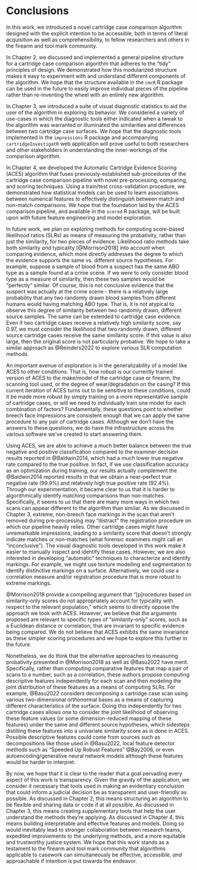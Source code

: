 # Conclusions

In this work, we introduced a novel cartridge case comparison algorithm designed with the explicit intention to be accessible, both in terms of literal acquisition as well as comprehensibility, to fellow researchers and others in the firearm and tool mark community.

In Chapter 2, we discussed and implemented a general pipeline structure for a cartridge case comparison algorithm that adheres to the "tidy" principles of design.
We demonstrated how this modularized structure makes it easy to experiment with and understand different components of the algorithm.
We hope that the structure available in the `cmcR` R package can be used in the future to easily improve individual pieces of the pipeline rather than re-inventing the wheel with an entirely new algorithm.

In Chapter 3, we introduced a suite of visual diagnostic statistics to aid the user of the algorithm in exploring its behavior.
We considered a variety of use-cases in which the diagnostic tools either indicated when a tweak to the algorithm was warranted or illuminated the similarities and differences between two cartridge case surfaces.
We hope that the diagnostic tools implemented in the `impressions` R package and accompanying `cartridgeInvestigatR` web application will prove useful to both researchers and other stakeholders in understanding the inner-workings of the comparison algorithm.

In Chapter 4, we developed the Automatic Cartridge Evidence Scoring (ACES) algorithm that fuses previously-established sub-procedures of the cartridge case comparison pipeline with novel pre-processing, comparing, and scoring techniques.
Using a train/test cross-validation procedure, we demonstrated how statistical models can be used to learn associations between numerical features to effectively distinguish between match and non-match comparisons.
We hope that the foundation laid by the ACES comparison pipeline, and available in the `scored` R package, will be built upon with future feature engineering and model exploration.

In future work, we plan on exploring methods for computing score-based likelihood ratios (SLRs) as means of measuring the probativity, rather than just the similarity, for two pieces of evidence.
Likelihood ratio methods take both similarity *and* typicality [@Morrison2018] into account when comparing evidence, which more directly addresses the degree to which the evidence supports the same vs. different source hypotheses.
For example, suppose a sample of blood from a suspect has the same ABO type as a sample found at a crime scene.
If we were to only consider blood type as a measure of similarity, then these two samples would be "perfectly" similar.
Of course, this is not conclusive evidence that the suspect was actually at the crime scene - there is a relatively large probability that any two randomly drawn blood samples from different humans would having matching ABO type.
That is, it is not atypical to observe this degree of similarity between two randomly drawn, different source samples.
The same can be extended to cartridge case evidence.
Even if two cartridge cases receive a relatively high similarity score, say 0.97, we must consider the likelihood that two randomly drawn, different source cartridge cases receive the same similarity score.
If this value is also large, then the original score is not particularly probative.
We hope to take a similar approach as @Reinders2022 to explore various SLR computation methods.

An important avenue of exploration is in the generalizability of a model like ACES to other conditions.
That is, how robust is our currently trained version of ACES to the make/model of the cartridge case or firearm, the scanning tool used, or the degree of wear/degradation on the casing?
If this current iteration of ACES turns out to be sensitive to these conditions, could it be made more robust by simply training on a more representative sample of cartridge cases, or will we need to individually train one model for each combination of factors?
Fundamentally, these questions point to whether breech face impressions are consistent enough that we can apply the same procedure to any pair of cartridge cases.
Although we don't have the answers to these questions, we do have the infrastructure across the various software we've created to start answering them.

Using ACES, we are able to achieve a much better balance between the true negative and positive classification compared to the examiner decision results reported in @Baldwin2014, which had a much lower true negative rate compared to the true positive.
In fact, if we use classification accuracy as an optimization during training, our results actually complement the @Baldwin2014 reported results in that we obtain a near-perfect true negative rate (99.9\%) and relatively high true positive rate (92.4\%).
Through our experimentation, it became clear to us that it is harder to algorithmically identify matching comparisons than non-matches.
Specifically, it seems to us that there are many more ways in which two scans can appear different to the algorithm than similar.
As we discussed in Chapter 3, extreme, non-breech face markings in the scan that aren't removed during pre-processing may "distract" the registration procedure on which our pipeline heavily relies.
Other cartridge cases might have unremarkable impressions, leading to a similarity score that doesn't strongly indicate matches or non-matches (what forensic examiners might call an "inconclusive").
The visual diagnostic tools developed in this work make it easier to manually inspect and identify these cases.
However, we are also interested in developing "automatic" techniques to characterize and identify markings.
For example, we might use texture modelling and segmentation to identify distinctive markings on a surface.
Alternatively, we could use a correlation measure and/or registration procedure that is more robust to extreme markings.

@Morrison2018 provide a compelling argument that "[p]rocedures based on similarity-only scores do not appropriately account for typicality with respect to the relevant population," which seems to directly oppose the approach we took with ACES.
However, we believe that the arguments proposed are relevant to specific types of "similarity-only" scores, such as a Euclidean distance or correlation, that are invariant to specific evidence being compared.
We do not believe that ACES exhibits the same invariance as these simpler scoring procedures and we hope to explore this further in the future.

Nonetheless, we do think that the alternative approaches to measuring probativity presented in @Morrison2018 as well as @Basu2022 have merit.
Specifically, rather than computing comparative features that map a pair of scans to a number, such as a correlation, these authors propose computing descriptive features independently for each scan and then modeling the joint distribution of these features as a means of computing SLRs.
For example, @Basu2022 considers decomposing a cartridge case scan using various two-dimensional orthonormal bases as a means of capturing different characteristics of the surface.
Doing this independently for two cartridge cases allows one to consider the joint likelihood of observing these feature values (or some dimension-reduced mapping of these features) under the same and different source hypotheses, which sidesteps distilling these features into a univariate similarity score as is done in ACES.
Possible descriptive features could come from sources such as decompositions like those used in @Basu2022, local feature detector methods such as "Speeded Up Robust Features" @Bay2006, or even autoencoding/generative neural network models although these features would be harder to interpret.

By now, we hope that it is clear to the reader that a goal pervading every aspect of this work is transparency.
Given the gravity of the application, we consider it necessary that tools used in making an evidentiary conclusion that could inform a judicial decision be as transparent and user-friendly as possible.
As discussed in Chapter 2, this means structuring an algorithm to be flexible and sharing data or code if at all possible.
As discussed in Chapter 3, this means creating supplementary tools that help the user understand the methods they're applying.
As discussed in Chapter 4, this means building interpretable and effective features and models.
Doing so would inevitably lead to stronger collaboration between research teams,  expedited improvements to the underlying methods, and a more equitable and trustworthy justice system.
We hope that this work stands as a testament to the firearm and tool mark community that algorithms applicable to casework can simultaneously be effective, accessible, *and* approachable if intention is put towards the endeavor.

